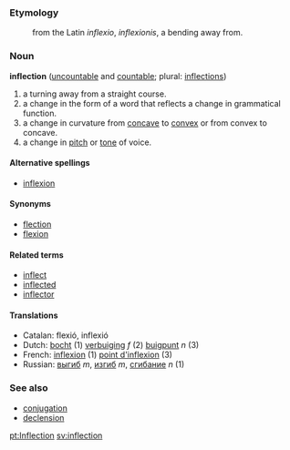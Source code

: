 ===Etymology===
:from the Latin ''inflexio'', ''inflexionis'', a bending away from.

===Noun===
'''inflection''' ([[uncountable]] and [[countable]]; plural: [[inflections]])

#a turning away from a straight course.
#a change in the form of a word that reflects a change in grammatical function. 
#a change in curvature from [[concave]] to [[convex]] or from convex to concave.
#a change in [[pitch]] or [[tone]] of voice.

====Alternative spellings====
*[[inflexion]]

====Synonyms====
*[[flection]]
*[[flexion]]

====Related terms====
*[[inflect]]
*[[inflected]]
*[[inflector]]

==== Translations ====
*Catalan: flexió, inflexió
*Dutch: [[bocht]] (1) [[verbuiging]] ''f'' (2) [[buigpunt]] ''n'' (3) 
*French: [[inflexion]] (1) [[point d'inflexion]] (3)
*Russian: [[выгиб]] ''m'', [[изгиб]] ''m'', [[сгибание]] ''n'' (1)

===See also===
*[[conjugation]]
*[[declension]]

[[pt:Inflection]]
[[sv:inflection]]